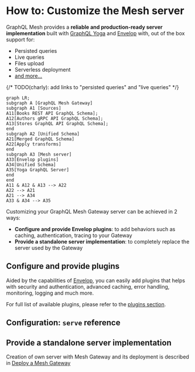 
# How to: Customize the Mesh server

GraphQL Mesh provides a **reliable and production-ready server implementation** built with [GraphQL Yoga](https://graphql-yoga.com) and [Envelop](https://envelop.dev) with, out of the box support for:

- Persisted queries
- Live queries
- Files upload
- Serverless deployment
- [and more...](https://graphql-yoga.com/docs/quick-start)

{/* TODO(charly): add links to "persisted queries" and "live queries" */}

```mermaid
graph LR;
subgraph A [GraphQL Mesh Gateway]
subgraph A1 [Sources]
A11[Books REST API GraphQL Schema];
A12[Authors gRPC API GraphQL Schema];
A13[Stores GraphQL API GraphQL Schema];
end
subgraph A2 [Unified Schema]
A21[Merged GraphQL Schema]
A22[Apply transforms]
end
subgraph A3 [Mesh server]
A33[Envelop plugins]
A34[Unified Schema]
A35[Yoga GraphQL Server]
end
end
A11 & A12 & A13 --> A22
A22 --> A21
A21 --> A34
A33 & A34 --> A35
```

Customizing your GraphQL Mesh Gateway server can be achieved in 2 ways:

- **Configure and provide Envelop plugins**: to add behaviors such as caching, authentication, tracing to your Gateway
- **Provide a standalone server implementation**: to completely replace the server used by the Gateway

## Configure and provide plugins

Aided by the capabilities of [Envelop](https://envelop.dev), you can easily add plugins that helps with security and authentication, advanced caching, error handling, monitoring, logging and much more.

For full list of available plugins, please refer to the [plugins section](/docs/plugins/plugins-introduction).

## Configuration: `serve` reference


<API />

## Provide a standalone server implementation

Creation of own server with Mesh Gateway and its deployment is described in [Deploy a Mesh Gateway](/docs/getting-started/deploy-mesh-gateway)
